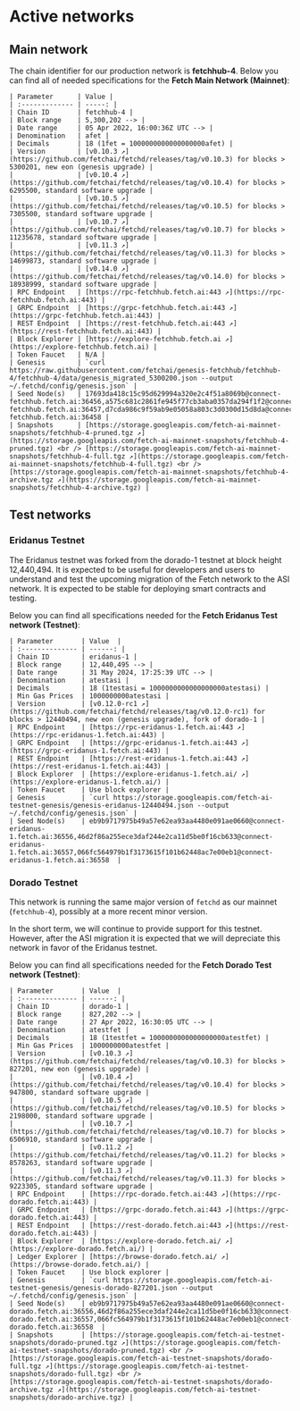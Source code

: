 # Active networks

## Main network

The chain identifier for our production network is **fetchhub-4**.
Below you can find all of needed specifications for the **Fetch Main Network (Mainnet)**:

    | Parameter      | Value |
    | :------------- | -----: |
    | Chain ID       | fetchhub-4 |
    | Block range    | 5,300,202 --> |
    | Date range     | 05 Apr 2022, 16:00:36Z UTC --> |
    | Denomination   | afet |
    | Decimals       | 18 (1fet = 1000000000000000000afet) |
    | Version        | [v0.10.3 ↗️](https://github.com/fetchai/fetchd/releases/tag/v0.10.3) for blocks >  5300201, new eon (genesis upgrade) |
    |                | [v0.10.4 ↗️](https://github.com/fetchai/fetchd/releases/tag/v0.10.4) for blocks >  6295500, standard software upgrade |
    |                | [v0.10.5 ↗️](https://github.com/fetchai/fetchd/releases/tag/v0.10.5) for blocks >  7305500, standard software upgrade |
    |                | [v0.10.7 ↗️](https://github.com/fetchai/fetchd/releases/tag/v0.10.7) for blocks > 11235678, standard software upgrade |
    |                | [v0.11.3 ↗️](https://github.com/fetchai/fetchd/releases/tag/v0.11.3) for blocks > 14699873, standard software upgrade |
    |                | [v0.14.0 ↗️](https://github.com/fetchai/fetchd/releases/tag/v0.14.0) for blocks > 18938999, standard software upgrade |
    | RPC Endpoint   | [https://rpc-fetchhub.fetch.ai:443 ↗️](https://rpc-fetchhub.fetch.ai:443) |
    | GRPC Endpoint  | [https://grpc-fetchhub.fetch.ai:443 ↗️](https://grpc-fetchhub.fetch.ai:443) |
    | REST Endpoint  | [https://rest-fetchhub.fetch.ai:443 ↗️](https://rest-fetchhub.fetch.ai:443) |
    | Block Explorer | [https://explore-fetchhub.fetch.ai ↗️](https://explore-fetchhub.fetch.ai) |
    | Token Faucet   | N/A |
    | Genesis        | `curl https://raw.githubusercontent.com/fetchai/genesis-fetchhub/fetchhub-4/fetchhub-4/data/genesis_migrated_5300200.json --output ~/.fetchd/config/genesis.json` |
    | Seed Node(s)   | 17693da418c15c95d629994a320e2c4f51a8069b@connect-fetchhub.fetch.ai:36456,a575c681c2861fe945f77cb3aba0357da294f1f2@connect-fetchhub.fetch.ai:36457,d7cda986c9f59ab9e05058a803c3d0300d15d8da@connect-fetchhub.fetch.ai:36458 |
    | Snapshots      | [https://storage.googleapis.com/fetch-ai-mainnet-snapshots/fetchhub-4-pruned.tgz ↗️](https://storage.googleapis.com/fetch-ai-mainnet-snapshots/fetchhub-4-pruned.tgz) <br /> [https://storage.googleapis.com/fetch-ai-mainnet-snapshots/fetchhub-4-full.tgz ↗️](https://storage.googleapis.com/fetch-ai-mainnet-snapshots/fetchhub-4-full.tgz) <br /> [https://storage.googleapis.com/fetch-ai-mainnet-snapshots/fetchhub-4-archive.tgz ↗️](https://storage.googleapis.com/fetch-ai-mainnet-snapshots/fetchhub-4-archive.tgz) |

## Test networks

### Eridanus Testnet

The Eridanus testnet was forked from the dorado-1 testnet at block height 12,440,494.
It is expected to be useful for developers and users to understand and test the upcoming
migration of the Fetch network to the ASI network. It is expected to be stable for
deploying smart contracts and testing.

Below you can find all specifications needed for the **Fetch Eridanus Test network (Testnet)**:

    | Parameter       | Value  |
    | :-------------- | ------: |
    | Chain ID        | eridanus-1 |
    | Block range     | 12,440,495 --> |
    | Date range      | 31 May 2024, 17:25:39 UTC --> |
    | Denomination    | atestasi |
    | Decimals        | 18 (1testasi = 1000000000000000000atestasi) |
    | Min Gas Prices  | 1000000000atestasi |
    | Version         | [v0.12.0-rc1 ↗️](https://github.com/fetchai/fetchd/releases/tag/v0.12.0-rc1) for blocks > 12440494, new eon (genesis upgrade), fork of dorado-1 |
    | RPC Endpoint    | [https://rpc-eridanus-1.fetch.ai:443 ↗️](https://rpc-eridanus-1.fetch.ai:443) |
    | GRPC Endpoint   | [https://grpc-eridanus-1.fetch.ai:443 ↗️](https://grpc-eridanus-1.fetch.ai:443) |
    | REST Endpoint   | [https://rest-eridanus-1.fetch.ai:443 ↗️](https://rest-eridanus-1.fetch.ai:443) |
    | Block Explorer  | [https://explore-eridanus-1.fetch.ai/ ↗️](https://explore-eridanus-1.fetch.ai/) |
    | Token Faucet    | Use block explorer |
    | Genesis         | `curl https://storage.googleapis.com/fetch-ai-testnet-genesis/genesis-eridanus-12440494.json --output ~/.fetchd/config/genesis.json` |
    | Seed Node(s)    | eb9b9717975b49a57e62ea93aa4480e091ae0660@connect-eridanus-1.fetch.ai:36556,46d2f86a255ece3daf244e2ca11d5be0f16cb633@connect-eridanus-1.fetch.ai:36557,066fc564979b1f3173615f101b62448ac7e00eb1@connect-eridanus-1.fetch.ai:36558  |


### Dorado Testnet

This network is running the same major version of `fetchd` as our mainnet (`fetchhub-4`), possibly at a more recent minor
version.

In the short term, we will continue to provide support for this testnet. However, after the ASI migration it is expected
that we will depreciate this network in favor of the Eridanus testnet.

Below you can find all specifications needed for the **Fetch Dorado Test network (Testnet)**:

    | Parameter       | Value  |
    | :-------------- | ------: |
    | Chain ID        | dorado-1 |
    | Block range     | 827,202 --> |
    | Date range      | 27 Apr 2022, 16:30:05 UTC --> |
    | Denomination    | atestfet |
    | Decimals        | 18 (1testfet = 1000000000000000000atestfet) |
    | Min Gas Prices  | 1000000000atestfet |
    | Version         | [v0.10.3 ↗️](https://github.com/fetchai/fetchd/releases/tag/v0.10.3) for blocks >  827201, new eon (genesis upgrade) |
    |                 | [v0.10.4 ↗️](https://github.com/fetchai/fetchd/releases/tag/v0.10.4) for blocks >  947800, standard software upgrade |
    |                 | [v0.10.5 ↗️](https://github.com/fetchai/fetchd/releases/tag/v0.10.5) for blocks > 2198000, standard software upgrade |
    |                 | [v0.10.7 ↗️](https://github.com/fetchai/fetchd/releases/tag/v0.10.7) for blocks > 6506910, standard software upgrade |
    |                 | [v0.11.2 ↗️](https://github.com/fetchai/fetchd/releases/tag/v0.11.2) for blocks > 8578263, standard software upgrade |
    |                 | [v0.11.3 ↗️](https://github.com/fetchai/fetchd/releases/tag/v0.11.3) for blocks > 9223305, standard software upgrade |
    | RPC Endpoint    | [https://rpc-dorado.fetch.ai:443 ↗️](https://rpc-dorado.fetch.ai:443) |
    | GRPC Endpoint   | [https://grpc-dorado.fetch.ai:443 ↗️](https://grpc-dorado.fetch.ai:443) |
    | REST Endpoint   | [https://rest-dorado.fetch.ai:443 ↗️](https://rest-dorado.fetch.ai:443) |
    | Block Explorer  | [https://explore-dorado.fetch.ai/ ↗️](https://explore-dorado.fetch.ai/) |
    | Ledger Explorer | [https://browse-dorado.fetch.ai/ ↗️](https://browse-dorado.fetch.ai/) |
    | Token Faucet    | Use block explorer |
    | Genesis         | `curl https://storage.googleapis.com/fetch-ai-testnet-genesis/genesis-dorado-827201.json --output ~/.fetchd/config/genesis.json` |
    | Seed Node(s)    | eb9b9717975b49a57e62ea93aa4480e091ae0660@connect-dorado.fetch.ai:36556,46d2f86a255ece3daf244e2ca11d5be0f16cb633@connect-dorado.fetch.ai:36557,066fc564979b1f3173615f101b62448ac7e00eb1@connect-dorado.fetch.ai:36558  |
    | Snapshots       | [https://storage.googleapis.com/fetch-ai-testnet-snapshots/dorado-pruned.tgz ↗️](https://storage.googleapis.com/fetch-ai-testnet-snapshots/dorado-pruned.tgz) <br /> [https://storage.googleapis.com/fetch-ai-testnet-snapshots/dorado-full.tgz ↗️](https://storage.googleapis.com/fetch-ai-testnet-snapshots/dorado-full.tgz) <br /> [https://storage.googleapis.com/fetch-ai-testnet-snapshots/dorado-archive.tgz ↗️](https://storage.googleapis.com/fetch-ai-testnet-snapshots/dorado-archive.tgz) |
